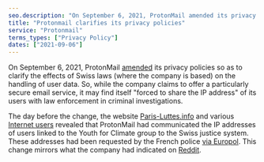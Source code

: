 ```yaml
---
seo.description: "On September 6, 2021, ProtonMail amended its privacy policies so as to clarify the effects of Swiss laws (where the company is based) on the handling of user data."
title: "Protonmail clarifies its privacy policies"
service: "Protonmail"
terms_types: ["Privacy Policy"]
dates: ["2021-09-06"]
---
```


On September 6, 2021, ProtonMail <a target="_blank" rel="noopener" href="https://github.com/OpenTermsArchive/contrib-versions/commit/510c7d65e4254e1d53221b139d7e25bb2b990510">amended</a> its privacy policies so as to clarify the effects of Swiss laws (where the company is based) on the handling of user data. So, while the company claims to offer a particularly secure email service, it may find itself "forced to share the IP address" of its users with law enforcement in criminal investigations.

The day before the change, the website <a target="_blank" rel="noopener" href="https://paris-luttes.info/recit-policier-de-sainte-marthe-15258?lang=fr">Paris-Luttes.info</a> and various <a target="_blank" rel="noopener" href="https://mobile.twitter.com/OnEstLaTech/status/1434576598418796549">Internet users</a> revealed that ProtonMail had communicated the IP addresses of users linked to the Youth for Climate group to the Swiss justice system. These addresses had been requested by the French police <a target="_blank" rel="noopener" href="https://www.numerama.com/tech/736940-protonmail-transmet-des-adresses-ip-a-la-police-4-questions-pour-comprendre-la-polemique.html">via Europol</a>. This change mirrors what the company had indicated on <a target="_blank" rel="noopener" href="https://www.reddit.com/r/ProtonMail/comments/pil6xi/climate_activist_arrested_after_protonmail/hbqha63">Reddit</a>.
